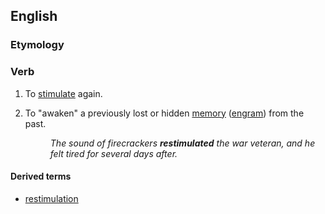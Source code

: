 ==English==

===Etymology===
{{prefix|en|re|stimulate}}

===Verb===
{{en-verb|restimulat}}

# To [[stimulate]] again.
# {{lb|en|Scientology}} To "awaken" a previously lost or hidden [[memory]] ([[engram]]) from the past.
#: ''The sound of firecrackers '''restimulated''' the war veteran, and he felt tired for several days after.''

====Derived terms====
* [[restimulation]]